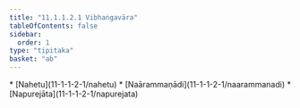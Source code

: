 ```yaml
---
title: "11.1.1.2.1 Vibhaṅgavāra"
tableOfContents: false
sidebar:
  order: 1
type: "tipitaka"
basket: "ab"
---
```



<DynamicBreadcrumb />



<TableOfContents>
* [Nahetu](11-1-1-2-1/nahetu)
* [Naārammaṇādi](11-1-1-2-1/naarammanadi)
* [Napurejāta](11-1-1-2-1/napurejata)
</TableOfContents>